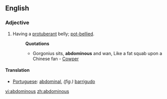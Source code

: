 ==English==
===Adjective===
#Having a [[protuberant]] belly; [[pot-bellied]].
#:'''Quotations'''
#:*Gorgonius sits, '''abdominous''' and wan, Like a fat squab upon a Chinese fan - [[Cowper]]
====Translation====
* [[Portuguese]]: [[abdominal]], ''(fig.)'' [[barrigudo]]

[[vi:abdominous]]
[[zh:abdominous]]